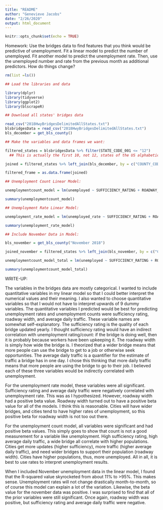 ```yaml
---
title: "README"
author: "Genevieve Jacobs"
date: "2/26/2020"
output: html_document
---
```


```r
knitr::opts_chunk$set(echo = TRUE)
```

Homework: Use the bridges data to find features that you think would be predictive of unemployment. Fit a linear model to predict the number of unemployed. Fit another model to predict the unemployment rate. Then, use the unemployed number and rate from the previous month as additional predictors. How do things change?

```r

rm(list =ls())

## Load the libraries and data

library(dplyr)
library(tidyverse)
library(ggplot2)
library(blscrapeR)

## Download all states' bridges data

read_csv("2018HwyBridgesDelimitedAllStates.txt")
blsbridgesData = read_csv("2018HwyBridgesDelimitedAllStates.txt")
bls_december = get_bls_county()

```


```r

## Make the variables and data frames we want:

filtered_states = blsbridgesData %>% filter(STATE_CODE_001 <= "12") 
  ## This is actually the first 10, not 12, states of the US alphabetically. Refer to the STATE CODE section of bridges data manual.

joined = filtered_states %>% left_join(bls_december, by = c("COUNTY_CODE_003" = "fips_county", "STATE_CODE_001" = "fips_state")) %>%  select(labor_force, SUFFICIENCY_RATING, COUNTY_CODE_003, YEAR_BUILT_027, STATE_CODE_001, unemployed, unemployed_rate, ROADWAY_WIDTH_MT_051, ADT_029)

filtered_frame = as.data.frame(joined)

```



```r

## Unemployment Count Linear Model:

unemploymentcount_model = lm(unemployed ~ SUFFICIENCY_RATING + ROADWAY_WIDTH_MT_051 + ADT_029, data = filtered_frame)

summary(unemploymentcount_model)

```


```r
## Unemployment Rate Linear Model:

unemployment_rate_model = lm(unemployed_rate ~ SUFFICIENCY_RATING + ROADWAY_WIDTH_MT_051 + ADT_029, data = filtered_frame)

summary(unemployment_rate_model)

```

 
```r
## Include November Data in Model: 

bls_november = get_bls_county("November 2018")

joined_november = filtered_states %>% left_join(bls_november, by = c("COUNTY_CODE_003" = "fips_county", "STATE_CODE_001" = "fips_state")) %>%  select(labor_force, SUFFICIENCY_RATING, COUNTY_CODE_003, YEAR_BUILT_027, STATE_CODE_001, unemployed, unemployed_rate, ROADWAY_WIDTH_MT_051, ADT_029)

unemploymentcount_model_total = lm(unemployed ~ SUFFICIENCY_RATING + ROADWAY_WIDTH_MT_051 + ADT_029 + joined_november$unemployed, data = filtered_frame)

summary(unemploymentcount_model_total)
```

WRITE-UP:

The variables in the bridges data are mostly categorical. I wanted to include quantitative variables in my linear model so that I could better interpret the numerical values and their meaning. I also wanted to choose quantitative variables so that I would not have to interpret upwards of 9 dummy variables. The quantitative variables I predicted would be best for predicting unemployment rates and unemployment counts were sufficiency rating, roadway width, and average daily traffic. These variable names are somewhat self-explanatory. The sufficiency rating is the quality of each bridge updated yearly. I thought sufficiency rating would have an indirect correlation with unemployment rating/count: if the bridge is doing well, then it is probably because workers have been upkeeping it. The roadway width is simply how wide the bridge is. I theorized that a wider bridge means that more people can use the bridge to get to a job or otherwise seek opportunities. The average daily traffic is a quantifier for the estimate of traffic a bridge has in one day. I chose this thinking that more daily traffic means that more people are using the bridge to go to their job. I believed each of these three variables would be indirectly correlated with unemployment.

For the unemployment rate model, these variables were all significant. Sufficiency rating and average daily traffic were negatively correlated with unemployment rate. This was as I hypothesized. However, roadway width had a positive beta value. Roadway width turned out to have a positive beta value for all of the models. I think this is reasonable. Cities will have wider bridges, and cities tend to have higher rates of unemployment, so this positive beta for roadway width is not too out there.

For the unemployment count model, all variables were significant and had positive beta values. This simply goes to show that count is not a good measurement for a variable like unemployment. High sufficiency rating, high average daily traffic, a wide bridge all correlate with higher populations. Cities get more updates (higher sufficiency), more traffic (higher average daily traffic), and need wider bridges to support their population (roadway width). Cities have higher populations, thus, more unemployed. All in all, it is best to use rates to interpret unemployment results.

When I included November unemployment data in the linear model, I found that the R-squared value skyrocketed from about 11% to >95%. This makes sense. Unemployment rates will not change drastically month-to-month, so of course this model can explain a lot of the variation. Likewise, the beta value for the november data was positive. I was surprised to find that all of the prior variables were still significant. Once again, roadway width was positive, but sufficiency rating and average daily traffic were negative. 







